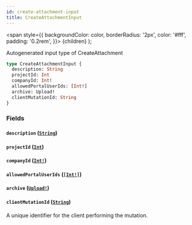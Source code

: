 ```yaml
---
id: create-attachment-input
title: CreateAttachmentInput
---
```


<span
style={{
      backgroundColor: color,
      borderRadius: '2px',
      color: '#fff',
      padding: '0.2rem',
    }}>
{children}
</span>
);

Autogenerated input type of CreateAttachment

```graphql
type CreateAttachmentInput {
  description: String
  projectId: Int
  companyId: Int!
  allowedPortalUserIds: [Int!]
  archive: Upload!
  clientMutationId: String
}
```

### Fields

#### `description` ([`String`](/api/scalars/string))

#### `projectId` ([`Int`](/api/scalars/int))

#### `companyId` ([`Int!`](/api/scalars/int))

#### `allowedPortalUserIds` ([`[Int!]`](/api/scalars/int))

#### `archive` ([`Upload!`](/api/scalars/upload))

#### `clientMutationId` ([`String`](/api/scalars/string))

A unique identifier for the client performing the mutation.
